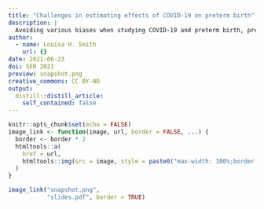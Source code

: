 ```yaml
---
title: "Challenges in estimating effects of COVID-19 on preterm birth"
description: |
  Avoiding various biases when studying COVID-19 and preterm birth, presented in the infectious diseases session at SER 2021.
author:
  - name: Louisa H. Smith
    url: {}
date: 2021-06-23
doi: SER 2021
preview: snapshot.png
creative_commons: CC BY-ND
output:
  distill::distill_article:
    self_contained: false
---
```


```r
knitr::opts_chunk$set(echo = FALSE)
image_link <- function(image, url, border = FALSE, ...) {
  border <- border * 2
  htmltools::a(
    href = url,
    htmltools::img(src = image, style = paste0("max-width: 100%;border: ", border, "px solid;"), ...)
  )
}
```

```r
image_link("snapshot.png",
           "slides.pdf", border = TRUE)
```